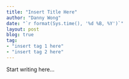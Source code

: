 ```yaml
---
title: "Insert Title Here"
author: "Danny Wong"
date: "`r format(Sys.time(), '%d %B, %Y')`"
layout: post
blog: true
tag:
- "insert tag 1 here"
- "insert tag 2 here"
---
```


Start writing here...
